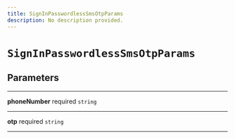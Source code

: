 ```yaml
---
title: SignInPasswordlessSmsOtpParams
description: No description provided.
---
```


# `SignInPasswordlessSmsOtpParams`

## Parameters

---

**phoneNumber** <span className="optional-status">required</span> `string`

---

**otp** <span className="optional-status">required</span> `string`

---
